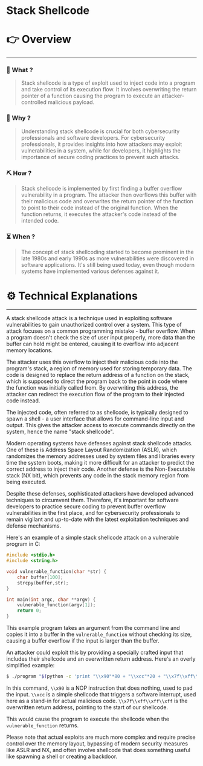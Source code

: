 # Stack Shellcode


# 👉 Overview

---

### 👀 What ?

> Stack shellcode is a type of exploit used to inject code into a program and take control of its execution flow. It involves overwriting the return pointer of a function causing the program to execute an attacker-controlled malicious payload.
> 

### 🧐 Why ?

> Understanding stack shellcode is crucial for both cybersecurity professionals and software developers. For cybersecurity professionals, it provides insights into how attackers may exploit vulnerabilities in a system, while for developers, it highlights the importance of secure coding practices to prevent such attacks.
> 

### ⛏️ How ?

> Stack shellcode is implemented by first finding a buffer overflow vulnerability in a program. The attacker then overflows this buffer with their malicious code and overwrites the return pointer of the function to point to their code instead of the original function. When the function returns, it executes the attacker's code instead of the intended code.
> 

### ⏳ When ?

> The concept of stack shellcoding started to become prominent in the late 1980s and early 1990s as more vulnerabilities were discovered in software applications. It's still being used today, even though modern systems have implemented various defenses against it.
> 

# ⚙️ Technical Explanations

---

A stack shellcode attack is a technique used in exploiting software vulnerabilities to gain unauthorized control over a system. This type of attack focuses on a common programming mistake - buffer overflow. When a program doesn't check the size of user input properly, more data than the buffer can hold might be entered, causing it to overflow into adjacent memory locations.

The attacker uses this overflow to inject their malicious code into the program's stack, a region of memory used for storing temporary data. The code is designed to replace the return address of a function on the stack, which is supposed to direct the program back to the point in code where the function was initially called from. By overwriting this address, the attacker can redirect the execution flow of the program to their injected code instead.

The injected code, often referred to as shellcode, is typically designed to spawn a shell - a user interface that allows for command-line input and output. This gives the attacker access to execute commands directly on the system, hence the name "stack shellcode".

Modern operating systems have defenses against stack shellcode attacks. One of these is Address Space Layout Randomization (ASLR), which randomizes the memory addresses used by system files and libraries every time the system boots, making it more difficult for an attacker to predict the correct address to inject their code. Another defense is the Non-Executable stack (NX bit), which prevents any code in the stack memory region from being executed.

Despite these defenses, sophisticated attackers have developed advanced techniques to circumvent them. Therefore, it's important for software developers to practice secure coding to prevent buffer overflow vulnerabilities in the first place, and for cybersecurity professionals to remain vigilant and up-to-date with the latest exploitation techniques and defense mechanisms.

Here's an example of a simple stack shellcode attack on a vulnerable program in C:

```c
#include <stdio.h>
#include <string.h>

void vulnerable_function(char *str) {
    char buffer[100];
    strcpy(buffer,str);
}

int main(int argc, char **argv) {
    vulnerable_function(argv[1]);
    return 0;
}

```

This example program takes an argument from the command line and copies it into a buffer in the `vulnerable_function` without checking its size, causing a buffer overflow if the input is larger than the buffer.

An attacker could exploit this by providing a specially crafted input that includes their shellcode and an overwritten return address. Here's an overly simplified example:

```bash
$ ./program "$(python -c 'print "\\x90"*80 + "\\xcc"*20 + "\\x7f\\xff\\xff\\xff"')"

```

In this command, `\\x90` is a NOP instruction that does nothing, used to pad the input. `\\xcc` is a simple shellcode that triggers a software interrupt, used here as a stand-in for actual malicious code. `\\x7f\\xff\\xff\\xff` is the overwritten return address, pointing to the start of our shellcode.

This would cause the program to execute the shellcode when the `vulnerable_function` returns.

Please note that actual exploits are much more complex and require precise control over the memory layout, bypassing of modern security measures like ASLR and NX, and often involve shellcode that does something useful like spawning a shell or creating a backdoor.
